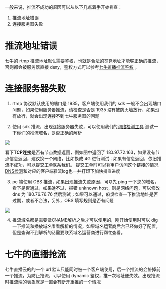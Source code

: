 一般来说，推流不成功的原因可以从以下几点着手开始排查：  
1. 推流地址错误  
2. 连接服务器失败

# 推流地址错误
七牛的 rtmp 推流地址默认需要鉴权，也就是合法的签算地址才能够正确的推流，否则都会被服务器直接 deny，鉴权方式可以参考[七牛直播推流鉴权](https://developer.qiniu.com/pili/kb/1332/broadcast-authentication-mode) 。

# 连接服务器失败
1) rtmp 协议默认使用的端口是 1935，客户端使用我们的 sdk 一般不会出现端口问题，如果使用服务器推流，请检查是否是 1935 没有被防火墙放行，如果没有放行，就会出现连接不到七牛服务器的问题

2) 使用 sdk 推流，出现连接服务器失败，可以使用我们的[网络检测工具](https://developer.qiniu.com/fusion/kb/1324/mobile-terminal-network-test-tool-android-ios) 测试一下你们的推流域名，是否正确的解析

![](https://dn-odum9helk.qbox.me/Fs9uZVO_s66ItC2aG6DT5oS0dxlz)

看下**TCP连接**是否有节点数据返回，例如图中返回了 180.97.72.163，如果没有节点信息返回，建议换一个网络，比如换成 4G 进行测试；如果有信息返回，依旧推流不成功，可以[提交工单](https://support.qiniu.com/)联系我们。  提交工单时可以将用户访问这个链接的情况[DNS检测](http://net.qiniuts.com/#/)和对应的客户端推流log也一并打印下加快排查进度

3) pc 端使用 OBS 推流，如果出现推流失败原因，可以先 ping 一下您的域名，看下是否通过，如果通不过，报错 unknown host，则是网络问题，可以修改 dns 为 180.76.76.76 然后测试；如果可以通过，麻烦检查一下推流地址是否过期，或者不合法，另外，OBS 填写规则是否有问题  

![](https://dn-odum9helk.qbox.me/FqT_kD-gF3lv4iv6NxfEk9ZQp6fj)

4) 推流域名都是需要做CNAME解析之后才可以使用的，刚开始使用时可以 dig 一下推流和播放域名看看解析的情况，如果域名运营商后台已经做好了配置，但是查询不到解析的话需要联系域名运营商进行帮忙查看。
# 七牛的直播抢流
七牛直播云的的一个 url 默认只能同时被一个客户端使用，后一个推流的会挤掉前一个推流，为防止抢流，可以使用 dynamic 鉴权，推一次地址便失效。出现抢流时推流端的表象就是一直会有断开重推的一个情况